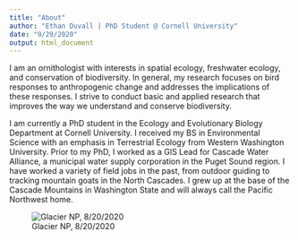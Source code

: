 ```yaml
---
title: "About"
author: "Ethan Duvall | PhD Student @ Cornell University"
date: "9/29/2020"
output: html_document
---
```


I am an ornithologist with interests in spatial ecology, freshwater ecology, and conservation of biodiversity. In general, my research focuses on bird responses to anthropogenic change and addresses the implications of these responses. I strive to conduct basic and applied research that improves the way we understand and conserve biodiversity.

I am currently a PhD student in the Ecology and Evolutionary Biology Department at Cornell University. I received my BS in Environmental Science with an emphasis in Terrestrial Ecology from Western Washington University. Prior to my PhD, I worked as a GIS Lead for Cascade Water Alliance, a municipal water supply corporation in the Puget Sound region. I have worked a variety of field jobs in the past, from outdoor guiding to tracking mountain goats in the North Cascades. I grew up at the base of the Cascade Mountains in Washington State and will always call the Pacific Northwest home. 

![Glacier NP, 8/20/2020](C:\Github\Repositories\website\images\ethan_glacier.jpg)